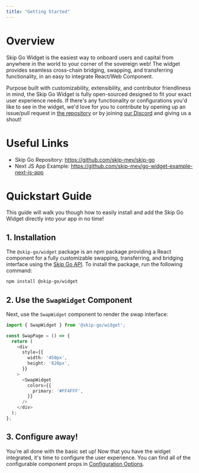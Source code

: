 ```yaml
---
title: "Getting Started"
---
```


# Overview

Skip Go Widget is the easiest way to onboard users and capital from anywhere in the world to your corner of the sovereign web! The widget provides seamless cross-chain bridging, swapping, and transferring functionality, in an easy to integrate React/Web Component. 

Purpose built with customizability, extensibility, and contributor friendliness in mind, the Skip Go Widget is fully open-sourced designed to fit your exact user experience needs. If there's any functionality or configurations you'd like to see in the widget, we'd love for you to contribute by opening up an issue/pull request in [the repository](https://discord.com/invite/hFeHVAE26P)  or by joining [our Discord](https://discord.com/invite/hFeHVAE26P) and giving us a shout!

# Useful Links

- Skip Go Repository: https://github.com/skip-mev/skip-go
- Next JS App Example: https://github.com/skip-mev/go-widget-example-next-js-app

# Quickstart Guide

This guide will walk you though how to easily install and add the Skip Go Widget directly into your app in no time!

## 1. Installation

The `@skip-go/widget` package is an npm package providing a React component for a fully customizable swapping, transferring, and bridging interface using the [Skip Go API](https://skip.build/). To install the package, run the following command:

```bash
npm install @skip-go/widget
```

## 2. Use the `SwapWidget` Component

Next, use the `SwapWidget` component to render the swap interface:

```typescript javascript
import { SwapWidget } from '@skip-go/widget';

const SwapPage = () => {
  return (
    <div
      style={{
        width: '450px',
        height: '820px',
      }}
    >
      <SwapWidget
        colors={{
          primary: '#FF4FFF',
        }}
      />
    </div>
  );
};
```

## 3. Configure away!

You're all done with the basic set up! Now that you have the widget integrated, it's time to configure the user experience. You can find all of the configurable component props in [Configuration Options](/widget-configuration-options).